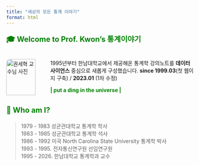 ```yaml
---
title: "세상의 모든 통계 이야기"
format: html
---
```


<div style="color:green; font-size: 1.4em; font-weight: bold;">
🎓 Welcome to Prof. Kwon's 통계이야기
</div>

:::{.columns}

::: {.column width="20%"}
<img src="notes/math/images/myself.png" alt="권세혁 교수님 사진"  
     style="border-radius: 10px; width: 90%; margin-right: 1rem;">
:::

::: {.column width="80%"}

1995년부터 한남대학교에서 제공해온 통계학 강의노트를 **데이터 사이언스** 중심으로 새롭게 구성했습니다. **since 1999.03**(첫 웹이지 구축) / **2023.01** (1차 수정)

<div style="color:green; font-size: 1.em; font-weight:bold;">
\| put a ding in the universe |
</div>

:::

:::
<div style="color:green; font-size: 1.4em; font-weight: bold;">
👤 Who am I?
</div>

> 1979 - 1983 성균관대학교 통계학 학사
<br>
> 1983 - 1985 성균관대학교 통계학 석사
<br>
> 1986 - 1992 미국 North Carolina State University 통계학 박사
<br>
> 1993 - 1995. 전자통신연구원 선임연구원
<br>
> 1995 - 2026. 한남대학교 통계학과 교수
